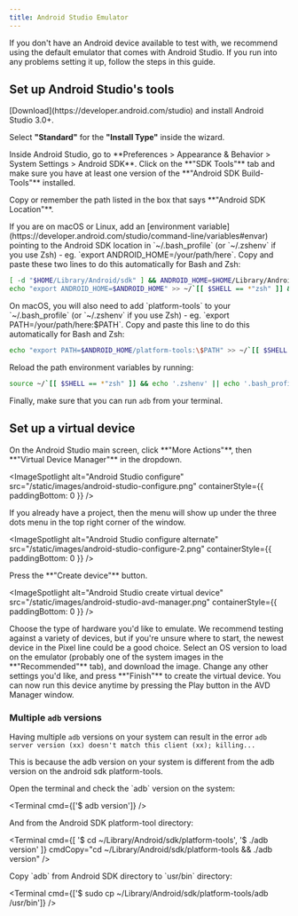 ```yaml
---
title: Android Studio Emulator
---
```



If you don't have an Android device available to test with, we recommend using the default emulator that comes with Android Studio.
If you run into any problems setting it up, follow the steps in this guide.

## Set up Android Studio's tools

<Step label="1">
  [Download](https://developer.android.com/studio) and install Android Studio 3.0+.
</Step>

<Step label="2">Select **"Standard"** for the **"Install Type"** inside the wizard.</Step>

<Step label="3">
Inside Android Studio, go to **Preferences > Appearance & Behavior > System Settings > Android SDK**.
Click on the **"SDK Tools"** tab and make sure you have at least one version of the **"Android SDK Build-Tools"** installed.

<ImageSpotlight
  alt="Android SDK build tools"
  src="/static/images/android-studio-build-tools.png"
/>
</Step>

<Step label="4">
Copy or remember the path listed in the box that says **"Android SDK Location"**.

<ImageSpotlight
  alt="Android SDK location"
  src="/static/images/android-studio-sdk-location.png"
/>
</Step>

<Step label="5">
If you are on macOS or Linux, add an [environment variable](https://developer.android.com/studio/command-line/variables#envar) pointing to the Android SDK location
in `~/.bash_profile` (or `~/.zshenv` if you use Zsh) - eg. `export ANDROID_HOME=/your/path/here`. Copy and paste these two lines to do this automatically for Bash and Zsh:

```bash
[ -d "$HOME/Library/Android/sdk" ] && ANDROID_HOME=$HOME/Library/Android/sdk || ANDROID_HOME=$HOME/Android/Sdk
echo "export ANDROID_HOME=$ANDROID_HOME" >> ~/`[[ $SHELL == *"zsh" ]] && echo '.zshenv' || echo '.bash_profile'`
```

</Step>

<Step label="6">
On macOS, you will also need to add `platform-tools` to your `~/.bash_profile` (or `~/.zshenv` if you use Zsh) - eg. `export PATH=/your/path/here:$PATH`.
Copy and paste this line to do this automatically for Bash and Zsh:

```bash
echo "export PATH=$ANDROID_HOME/platform-tools:\$PATH" >> ~/`[[ $SHELL == *"zsh" ]] && echo '.zshenv' || echo '.bash_profile'`
```

</Step>

<Step label="7">
Reload the path environment variables by running:

```bash
source ~/`[[ $SHELL == *"zsh" ]] && echo '.zshenv' || echo '.bash_profile'`
```

</Step>

<Step label="7">Finally, make sure that you can run `adb` from your terminal.</Step>

## Set up a virtual device

<Step label="1">
On the Android Studio main screen, click **"More Actions"**, then **"Virtual Device Manager"** in the dropdown.

<ImageSpotlight
  alt="Android Studio configure"
  src="/static/images/android-studio-configure.png"
  containerStyle={{ paddingBottom: 0 }}
/>

If you already have a project, then the menu will show up under the three dots menu in the top right corner of the window.

<ImageSpotlight
  alt="Android Studio configure alternate"
  src="/static/images/android-studio-configure-2.png"
  containerStyle={{ paddingBottom: 0 }}
/>
</Step>

<Step label="2">
Press the **"Create device"** button.

<ImageSpotlight
  alt="Android Studio create virtual device"
  src="/static/images/android-studio-avd-manager.png"
  containerStyle={{ paddingBottom: 0 }}
/>
</Step>

<Step label="3">
  Choose the type of hardware you'd like to emulate. We recommend testing against a variety of
  devices, but if you're unsure where to start, the newest device in the Pixel line could be a good
  choice.
</Step>

<Step label="4">
  Select an OS version to load on the emulator (probably one of the system images in the
  **"Recommended"** tab), and download the image.
</Step>

<Step label="5">
  Change any other settings you'd like, and press **"Finish"** to create the virtual device. You can
  now run this device anytime by pressing the Play button in the AVD Manager window.
</Step>

### Multiple `adb` versions

Having multiple `adb` versions on your system can result in the error `adb server version (xx) doesn't match this client (xx); killing...`

This is because the adb version on your system is different from the adb version on the android sdk platform-tools.

<Step label="1">
Open the terminal and check the `adb` version on the system:

<Terminal cmd={['$ adb version']} />
</Step>

<Step label="2">
And from the Android SDK platform-tool directory:

<Terminal cmd={[
  '$ cd ~/Library/Android/sdk/platform-tools',
  '$ ./adb version'
]} cmdCopy="cd ~/Library/Android/sdk/platform-tools && ./adb version" />
</Step>

<Step label="3">
Copy `adb` from Android SDK directory to `usr/bin` directory:

<Terminal cmd={['$ sudo cp ~/Library/Android/sdk/platform-tools/adb /usr/bin']} />
</Step>

